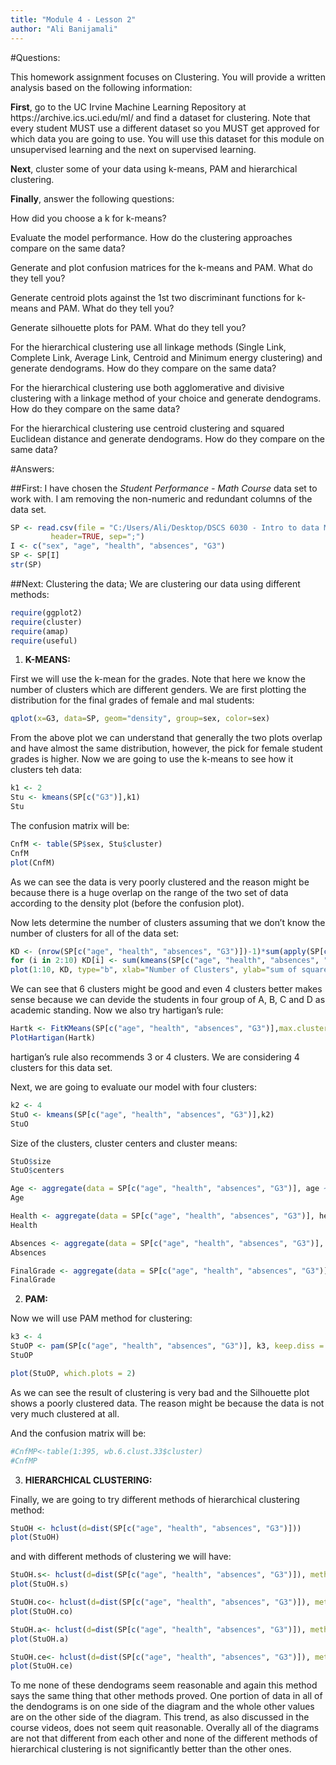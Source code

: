 ```yaml
---
title: "Module 4 - Lesson 2"
author: "Ali Banijamali"
---
```


#Questions:

This homework assignment focuses on Clustering. You will provide a written analysis based on the following information:

**First**, go to the UC Irvine Machine Learning Repository at https://archive.ics.uci.edu/ml/ and find a dataset for clustering. Note that every student MUST use a different dataset so you MUST get approved for which data you are going to use. You will use this dataset for this module on unsupervised learning and the next on supervised learning.

**Next**, cluster some of your data using k-means, PAM and hierarchical clustering.

**Finally**, answer the following questions:

How did you choose a k for k-means? 

Evaluate the model performance. How do the clustering approaches compare on the same data? 

Generate and plot confusion matrices for the k-means and PAM. What do they tell you?

Generate centroid plots against the 1st two discriminant functions for k-means and PAM. What do they tell you? 

Generate silhouette plots for PAM. What do they tell you?

For the hierarchical clustering use all linkage methods (Single Link, Complete Link, Average Link, Centroid and Minimum energy clustering) and generate dendograms. How do they compare on the same data? 

For the hierarchical clustering use both agglomerative and divisive clustering with a linkage method of your choice and generate dendograms. How do they compare on the same data? 

For the hierarchical clustering use centroid clustering and squared Euclidean distance and generate dendograms. How do they compare on the same data?


#Answers:

##First:
I have chosen the *Student Performance - Math Course* data set to work with. I am removing the non-numeric and redundant columns of the data set.

```r
SP <- read.csv(file = "C:/Users/Ali/Desktop/DSCS 6030 - Intro to data Mining and Machine Learning/Module 4 - Unsupervised Learning/Assignments/L2/Student Performance Data/student-mat.csv",
         header=TRUE, sep=";")
I <- c("sex", "age", "health", "absences", "G3")
SP <- SP[I]
str(SP)
```

##Next:
Clustering the data; We are clustering our data using different methods:

```r

require(ggplot2)
require(cluster)
require(amap)
require(useful)

```

1. **K-MEANS:**

First we will use the k-mean for the grades. Note that here we know the number of clusters which are different genders. We are first plotting the distribution for the final grades of female and mal students:

```r
qplot(x=G3, data=SP, geom="density", group=sex, color=sex)
```

From the above plot we can understand that generally the two plots overlap and have almost the same distribution, however, the pick for female student grades is higher. Now we are going to use the k-means to see how it clusters teh data:

```r
k1 <- 2
Stu <- kmeans(SP[c("G3")],k1)
Stu
```

The confusion matrix will be:

```r
CnfM <- table(SP$sex, Stu$cluster)
CnfM
plot(CnfM)
```

As we can see the data is very poorly clustered and the reason might be because there is a huge overlap on the range of the two set of data according to the density plot (before the confusion plot).

Now lets determine the number of clusters assuming that we don't know the number of clusters for all of the data set:

```r
KD <- (nrow(SP[c("age", "health", "absences", "G3")])-1)*sum(apply(SP[c("age", "health", "absences", "G3")],2,var)) 
for (i in 2:10) KD[i] <- sum(kmeans(SP[c("age", "health", "absences", "G3")], centers=i)$withinss) 
plot(1:10, KD, type="b", xlab="Number of Clusters", ylab="sum of squares")
```

We can see that 6 clusters might be good and even 4 clusters better makes sense because we can devide the students in four group of A, B, C and D as academic standing. Now we also try hartigan's rule:

```r
Hartk <- FitKMeans(SP[c("age", "health", "absences", "G3")],max.clusters=10, seed=111) 
PlotHartigan(Hartk)
```

hartigan's rule also recommends 3 or 4 clusters. We are considering 4 clusters for this data set.

Next, we are going to evaluate our model with four clusters:

```r
k2 <- 4
StuO <- kmeans(SP[c("age", "health", "absences", "G3")],k2)
StuO
```

Size of the clusters, cluster centers and cluster means:

```r
StuO$size
StuO$centers

Age <- aggregate(data = SP[c("age", "health", "absences", "G3")], age ~ StuO$cluster, mean)
Age

Health <- aggregate(data = SP[c("age", "health", "absences", "G3")], health ~ StuO$cluster, mean)
Health

Absences <- aggregate(data = SP[c("age", "health", "absences", "G3")], absences ~ StuO$cluster, mean)
Absences

FinalGrade <- aggregate(data = SP[c("age", "health", "absences", "G3")], G3 ~ StuO$cluster, mean)
FinalGrade

```

2. **PAM:**

Now we will use PAM method for clustering:

```r
k3 <- 4
StuOP <- pam(SP[c("age", "health", "absences", "G3")], k3, keep.diss = TRUE, keep.data = TRUE)
StuOP

plot(StuOP, which.plots = 2)
```

As we can see the result of clustering is very bad and the Silhouette plot shows a poorly clustered data. The reason might be because the data is not very much clustered at all.

And the confusion matrix will be:

```r
#CnfMP<-table(1:395, wb.6.clust.33$cluster)
#CnfMP

```

3. **HIERARCHICAL CLUSTERING:**

Finally, we are going to try different methods of hierarchical clustering method:

```r
StuOH <- hclust(d=dist(SP[c("age", "health", "absences", "G3")]))
plot(StuOH)
```

and with different methods of clustering we will have:

```r
StuOH.s<- hclust(d=dist(SP[c("age", "health", "absences", "G3")]), method = "single")
plot(StuOH.s)

StuOH.co<- hclust(d=dist(SP[c("age", "health", "absences", "G3")]), method = "complete")
plot(StuOH.co)

StuOH.a<- hclust(d=dist(SP[c("age", "health", "absences", "G3")]), method = "average")
plot(StuOH.a)

StuOH.ce<- hclust(d=dist(SP[c("age", "health", "absences", "G3")]), method = "centroid")
plot(StuOH.ce)

```

To me none of these dendograms seem reasonable and again this method says the same thing that other methods proved. One portion of data in all of the dendograms is on one side of the diagram and the whole other values are on the other side of the diagram. This trend, as also discussed in the course videos, does not seem quit reasonable. Overally all of the diagrams are not that different from each other and none of the different methods of hierarchical clustering is not significantly better than the other ones.

